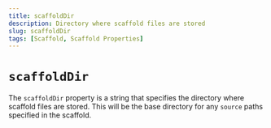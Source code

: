 ```yaml
---
title: scaffoldDir
description: Directory where scaffold files are stored
slug: scaffoldDir
tags: [Scaffold, Scaffold Properties]
---
```


# `scaffoldDir`

The `scaffoldDir` property is a string that specifies the directory where scaffold files are stored. This will be the base directory for any `source` paths specified in the scaffold.

